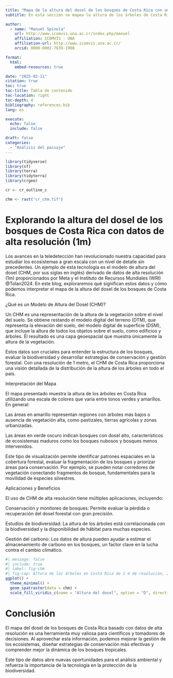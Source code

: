 ```yaml
---
title: "Mapa de la altura del dosel de los bosques de Costa Rica con una resolución de 1m"
subtitle: En esta sección se mapea la altura de los árboles de Costa Rica

author:
  - name: "Manuel Spínola"
    url: http://www.icomvis.una.ac.cr/index.php/manuel
    affiliation: ICOMVIS - UNA
    affiliation-url: http://www.icomvis.una.ac.cr/
    orcid: 0000-0002-7839-1908

format:
  html:
    embed-resources: true

date: "2025-02-11"
citation: true
toc: true
toc-title: Tabla de contenido
toc-location: right
toc-depth: 4
bibliography: references.bib
lang: es

execute: 
  echo: false
  include: false

draft: false
categories:
  - "Análisis del paisaje"
---
```


```r
library(tidyverse)
library(sf)
library(terra)
library(tidyterra)
library(crgeo)
```

```r
cr <- cr_outline_c
```

```r
chm <- rast("cr_chm.tif")
```

# Explorando la altura del dosel de los bosques de Costa Rica con datos de alta resolución (1m)

Los avances en la teledetección han revolucionado nuestra capacidad para estudiar los ecosistemas a gran escala con un nivel de detalle sin precedentes. Un ejemplo de esta tecnología es el modelo de altura del dosel (CHM, por sus siglas en inglés) derivado de datos de alta resolución (1m) proporcionados por Meta y el Instituto de Recursos Mundiales (WRI) @Tolan2024. En este blog, exploraremos qué significan estos datos y cómo podemos interpretar el mapa de la altura del dosel de los bosques de Costa Rica.

¿Qué es un Modelo de Altura del Dosel (CHM)?

Un CHM es una representación de la altura de la vegetación sobre el nivel del suelo. Se obtiene restando el modelo digital del terreno (DTM), que representa la elevación del suelo, del modelo digital de superficie (DSM), que incluye la altura de todos los objetos sobre el suelo, como edificios y árboles. El resultado es una capa geoespacial que muestra únicamente la altura de la vegetación.

Estos datos son cruciales para entender la estructura de los bosques, evaluar la biodiversidad y desarrollar estrategias de conservación y gestión forestal. Con una resolución de 1 metro, el CHM de Costa Rica proporciona una visión detallada de la distribución de la altura de los árboles en todo el país.

Interpretación del Mapa

El mapa presentado muestra la altura de los árboles en Costa Rica utilizando una escala de colores que varía entre tonos verdes y amarillos. En general:

Las áreas en amarillo representan regiones con árboles más bajos o ausencia de vegetación alta, como pastizales, tierras agrícolas y zonas urbanizadas.

Las áreas en verde oscuro indican bosques con dosel alto, característicos de ecosistemas maduros como los bosques nubosos y bosques menos intervenidos.

Este tipo de visualización permite identificar patrones espaciales en la cobertura forestal, evaluar la fragmentación de los bosques y priorizar áreas para conservación. Por ejemplo, se pueden notar corredores de vegetación conectando fragmentos de bosque, fundamentales para la movilidad de especies silvestres.

Aplicaciones y Beneficios

El uso de CHM de alta resolución tiene múltiples aplicaciones, incluyendo:

Conservación y monitoreo de bosques: Permite evaluar la pérdida o recuperación del dosel forestal con gran precisión.

Estudios de biodiversidad: La altura de los árboles está correlacionada con la biodiversidad y la disponibilidad de hábitat para muchas especies.

Gestión del carbono: Los datos de altura pueden ayudar a estimar el almacenamiento de carbono en los bosques, un factor clave en la lucha contra el cambio climático.

```r
#| message: false
#| include: true
#| label: fig-chm
#| fig-cap: Altura de los árboles en Costa Rica de 1 m de resolución, 2024.
ggplot() +
  theme_minimal() +
  geom_spatraster(data = chm) +
  scale_fill_viridis_c(name = "Altura del dosel", option = "D", direction = -1, na.value = "transparent")
```

# Conclusión

El mapa del dosel de los bosques de Costa Rica basado con datos de alta resolución es una herramienta muy valiosa para científicos y tomadores de decisiones. Al aprovechar esta información, podemos mejorar la gestión de los ecosistemas, diseñar estrategias de conservación más efectivas y comprender mejor la dinámica de los bosques tropicales.

Este tipo de datos abre nuevas oportunidades para el análisis ambiental y refuerza la importancia de la tecnología en la protección de la biodiversidad.

